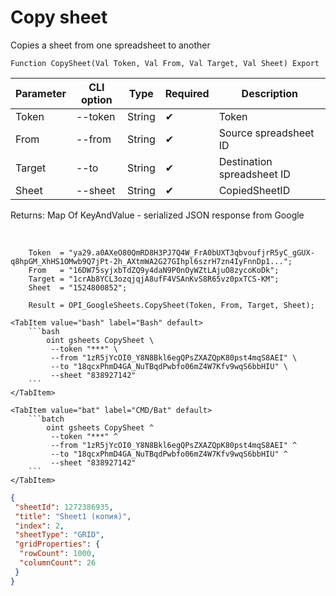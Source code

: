 ﻿---
sidebar_position: 3
---


# Copy sheet
 Copies a sheet from one spreadsheet to another



`Function CopySheet(Val Token, Val From, Val Target, Val Sheet) Export`

  | Parameter | CLI option | Type | Required | Description |
  |-|-|-|-|-|
  | Token | --token | String | &#x2714; | Token |
  | From | --from | String | &#x2714; | Source spreadsheet ID |
  | Target | --to | String | &#x2714; | Destination spreadsheet ID |
  | Sheet | --sheet | String | &#x2714; | CopiedSheetID |

  
  Returns:  Map Of KeyAndValue - serialized JSON response from Google

<br/>




```bsl title="1C:Enterprise/OneScript code example"
    Token  = "ya29.a0AXeO80QmRD8H3PJ7Q4W_FrA0bUXT3qbvoufjrR5yC_gGUX-q8hpGM_XhHS1OMwb9Q7jPt-2h_AXtmWA2G27GIhpl6szrH7zn4IyFnnDp1...";
    From   = "16DW75syjxbTdZQ9y4daN9P0nOyWZtLAjuO8zycoKoDk";
    Target = "1crAb8YCL3ozqjqjA8ufF4VSAnKvS8R65vz0pxTCS-KM";
    Sheet  = "1524800852";

    Result = OPI_GoogleSheets.CopySheet(Token, From, Target, Sheet);
```
 

 <Tabs>
  
    <TabItem value="bash" label="Bash" default>
        ```bash
            oint gsheets CopySheet \
             --token "***" \
             --from "1zR5jYcOI0_Y8N8Bkl6egQPsZXAZQpK80pst4mqS8AEI" \
             --to "18qcxPhmD4GA_NuTBqdPwbfo06mZ4W7Kfv9wqS6bbHIU" \
             --sheet "838927142"
        ```
    </TabItem>
  
    <TabItem value="bat" label="CMD/Bat" default>
        ```batch
            oint gsheets CopySheet ^
             --token "***" ^
             --from "1zR5jYcOI0_Y8N8Bkl6egQPsZXAZQpK80pst4mqS8AEI" ^
             --to "18qcxPhmD4GA_NuTBqdPwbfo06mZ4W7Kfv9wqS6bbHIU" ^
             --sheet "838927142"
        ```
    </TabItem>
</Tabs>


```json title="Result"
{
 "sheetId": 1272386935,
 "title": "Sheet1 (копия)",
 "index": 2,
 "sheetType": "GRID",
 "gridProperties": {
  "rowCount": 1000,
  "columnCount": 26
 }
}
```
